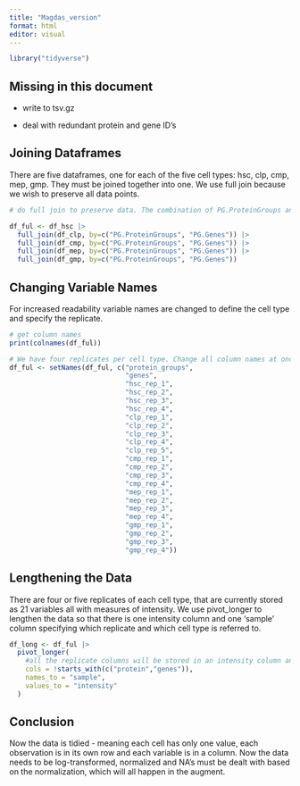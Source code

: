 ```yaml
---
title: "Magdas_version"
format: html
editor: visual
---
```


```r
library("tidyverse")
```

## Missing in this document

-   write to tsv.gz

-   deal with redundant protein and gene ID's

## Joining Dataframes

There are five dataframes, one for each of the five cell types: hsc, clp, cmp, mep, gmp. They must be joined together into one. We use full join because we wish to preserve all data points.

```r

# do full join to preserve data. The combination of PG.ProteinGroups and PG.Genes is the same for all data frames, so we join by both columns

df_ful <- df_hsc |> 
  full_join(df_clp, by=c("PG.ProteinGroups", "PG.Genes")) |> 
  full_join(df_cmp, by=c("PG.ProteinGroups", "PG.Genes")) |> 
  full_join(df_mep, by=c("PG.ProteinGroups", "PG.Genes")) |>
  full_join(df_gmp, by=c("PG.ProteinGroups", "PG.Genes")) 
```

## Changing Variable Names

For increased readability variable names are changed to define the cell type and specify the replicate.

```r
# get column names
print(colnames(df_ful))

# We have four replicates per cell type. Change all column names at once for easier readability.
df_ful <- setNames(df_ful, c("protein_groups",
                             "genes",
                             "hsc_rep_1",
                             "hsc_rep_2",
                             "hsc_rep_3",
                             "hsc_rep_4",
                             "clp_rep_1",
                             "clp_rep_2",
                             "clp_rep_3",
                             "clp_rep_4",
                             "clp_rep_5",
                             "cmp_rep_1",
                             "cmp_rep_2",
                             "cmp_rep_3",
                             "cmp_rep_4",
                             "mep_rep_1",
                             "mep_rep_2",
                             "mep_rep_3",
                             "mep_rep_4",
                             "gmp_rep_1",
                             "gmp_rep_2",
                             "gmp_rep_3",
                             "gmp_rep_4"))
```

## Lengthening the Data

There are four or five replicates of each cell type, that are currently stored as 21 variables all with measures of intensity. We use pivot_longer to lengthen the data so that there is one intensity column and one 'sample' column specifying which replicate and which cell type is referred to.

```r
df_long <- df_ful |> 
  pivot_longer(
    #all the replicate columns will be stored in an intensity column and a sample column
    cols = !starts_with(c("protein","genes")), 
    names_to = "sample", 
    values_to = "intensity"
  )
```

## Conclusion

Now the data is tidied - meaning each cell has only one value, each observation is in its own row and each variable is in a column. Now the data needs to be log-transformed, normalized and NA's must be dealt with based on the normalization, which will all happen in the augment.
